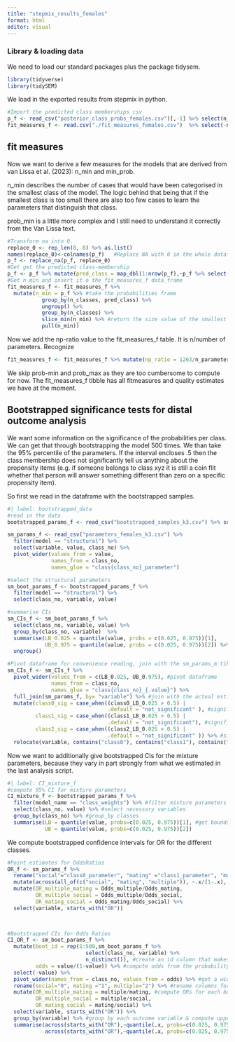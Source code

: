 ```yaml
---
title: "stepmix_results_females"
format: html
editor: visual
---
```


### Library & loading data

We need to load our standard packages plus the package tidysem.

```r
library(tidyverse) 
library(tidySEM)
```

We load in the exported results from stepmix in python.

```r
#Import the predicted class memberships csv  
p_f <- read_csv("posterior_class_probs_females.csv")[,-1] %>% select(n_classes, matches("[[:digit:]]"))  
fit_measures_f <- read.csv("./fit_measures_females.csv")  %>% select(-n_parameters.1)
```

## fit measures

Now we want to derive a few measures for the models that are derived from van Lissa et al. (2023): n_min and min_prob.

n_min describes the number of cases that would have been categorised in the smallest class of the model. The logic behind that being that if the smallest class is too small there are also too few cases to learn the parameters that distinguish that class.

prob_min is a little more complex and I still need to understand it correctly from the Van Lissa text.

```r
#Transform na into 0. 
replace_0 <- rep_len(0, 8) %>% as.list() 
names(replace_0)<-colnames(p_f)   #Replace NA with 0 in the whole dataframe  
p_f <- replace_na(p_f, replace_0)   
#Get get the predicted class-membership  
p_f <- p_f %>% mutate(pred_class = map_dbl(1:nrow(p_f),~p_f %>% select(-n_classes) %>% slice(.x) %>% which.max()))   
#Get n_min and insert it o the fit_measures_f data_frame  
fit_measures_f <- fit_measures_f %>% 
  mutate(n_min = p_f %>% #take the probabilities frame
           group_by(n_classes, pred_class) %>%                                               summarise(n_min = n()/1420) %>% #see how big relative to n each class in each model is
           ungroup() %>%
           group_by(n_classes) %>%
           slice_min(n_min) %>% #return the size value of the smallest class in each model
           pull(n_min))
```

Now we add the np-ratio value to the fit_measures_f table. It is n/number of parameters. Recognize

```r
fit_measures_f <- fit_measures_f %>% mutate(np_ratio = 1263/n_parameters)
```

We skip prob-min and prob_max as they are too cumbersome to compute for now. The fit_measures_f tibble has all fitmeasures and quality estimates we have at the moment.

## Bootstrapped significance tests for distal outcome analysis

We want some information on the significance of the probabilities per class. We can get that through bootstrapping the model 500 times. We than take the 95% percentile of the parameters. If the interval encloses .5 then the class membership does not significantly tell us anything about the propensity items (e.g. if someone belongs to class xyz it is still a coin flit whether that person will answer something different than zero on a specific propensity item).

So first we read in the dataframe with the bootstrapped samples.

```r
#| label: bootstrapped_data  
#read in the data 
bootstrapped_params_f <- read_csv("bootstrapped_samples_k3.csv") %>% select(-rep) 

sm_params_f <- read_csv("parameters_females_k3.csv") %>%
  filter(model == "structural") %>%
  select(variable, value, class_no) %>%
  pivot_wider(values_from = value,
              names_from = class_no,
              names_glue = "class{class_no}_parameter")   

#select the structural parameters  
sm_boot_params_f <- bootstrapped_params_f %>%
  filter(model == "structural") %>%
  select(class_no, variable, value)   

#summarise CIs 
sm_CIs_f <- sm_boot_params_f %>%
  select(class_no, variable, value) %>%
  group_by(class_no, variable)  %>%
  summarise(LB_0.025 = quantile(value, probs = c(0.025, 0.975))[1],
            UB_0.975 = quantile(value, probs = c(0.025, 0.975))[2]) %>%
  ungroup()  

#Pivot dataframe for convenience reading, join with the sm_params_m tibble & compute significance decisions. Significance decisions are based on the dichotomous nature of the outcomes. If the 95 % CI of the parameters encloses 0.5, than the membership of that class tells us nothing about the propensity of a person to give a propensity other than zero.   
sm_CIs_f <- sm_CIs_f %>%
  pivot_wider(values_from = c(LB_0.025, UB_0.975), #pivot dataframe
              names_from = class_no,
              names_glue = "class{class_no}_{.value}") %>%
  full_join(sm_params_f, by= "variable") %>% #join with the actual estimated parameter values
  mutate(class0_sig = case_when((class0_LB_0.025 > 0.5) |                                    (0.5 > class0_UB_0.975) ~ "significant",
                                .default = "not_significant" ), #significance class 0
         class1_sig = case_when((class1_LB_0.025 > 0.5) |                                    (0.5 > class1_UB_0.975) ~ "significant",
                                .default = "not_significant"), #significance class 1
         class2_sig = case_when((class2_LB_0.025 > 0.5) |                                    (0.5 > class2_UB_0.975) ~ "significant",
                                .default = "not_significant" )) %>% #significance class 2
  relocate(variable, contains("class0"), contains("class1"), contains("class2")) #nicely order the dataframe  
```

Now we want to additionally give bootstrapped CIs for the mixture parameters, because they vary in part strongly from what we estimated in the last analysis script.

```r
#| label: CI_mixture_f  
#compute 95% CI for mixture parameters 
CI_mixture_f <- bootstrapped_params_f %>%
  filter(model_name == "class_weights") %>% #filter mixture parameters   
  select(class_no, value) %>% #select necessary variables   
  group_by(class_no) %>% #group_by classes   
  summarise(LB = quantile(value, probs=c(0.025, 0.975))[1], #get bounds of CIs
            UB = quantile(value, probs=c(0.025, 0.975))[2])  
```

We compute bootstrapped confidence intervals for OR for the different classes.

```r
#Point estimates for OddsRatios
OR_f <- sm_params_f %>%
  rename("social"="class0_parameter", "mating" ="class1_parameter", "multiple"="class2_parameter") %>%  
  mutate(across(all_of(c("social", "mating", "multiple")), ~.x/(1-.x), .names = "Odds_{col}")) %>% 
  mutate(OR_multiple_mating = Odds_multiple/Odds_mating,
         OR_multiple_social = Odds_multiple/Odds_social,
         OR_mating_social = Odds_mating/Odds_social) %>%
  select(variable, starts_with("OR"))
  


#Bootstrapped CIs for Odds Ratios
CI_OR_f <- sm_boot_params_f %>% 
  mutate(boot_id = rep(1:500,sm_boot_params_f %>% 
                         select(class_no, variable) %>% 
                         n_distinct()), #create an id column that makes it possibel to find every bootstrapping iteration
         odds = value/(1-value)) %>% #compute odds from the probability values
  select(-value) %>% 
  pivot_wider(names_from = class_no, values_from = odds) %>% #get a wider dataframe for OR computations
  rename(social="0", mating ="1", multiple="2") %>% #rename columns for better understanding
  mutate(OR_multiple_mating = multiple/mating, #compute ORs for each bootstrap iteration
         OR_multiple_social = multiple/social,
         OR_mating_social = mating/social) %>% 
  select(variable, starts_with("OR")) %>% 
  group_by(variable) %>% #group by each outcome variable & compute upper and lower limits for each confidence interval 
  summarise(across(starts_with("OR"),~quantile(.x, probs=c(0.025, 0.975))[1], .names = "LB_{col}"),
            across(starts_with("OR"),~quantile(.x, probs=c(0.025, 0.975))[2], .names = "UB_{col}"))
```
